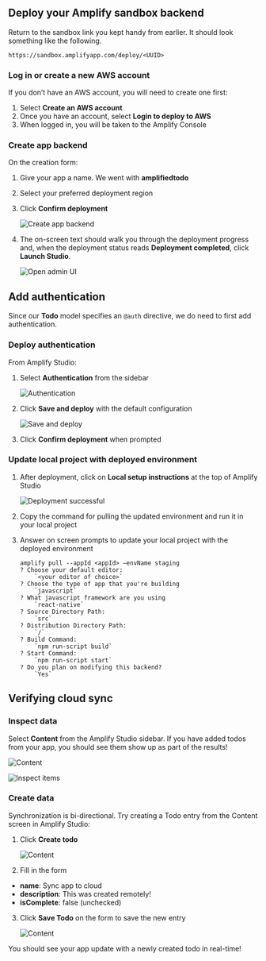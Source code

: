 ## Deploy your Amplify sandbox backend

Return to the sandbox link you kept handy from earlier. It should look something like the following.

```
https://sandbox.amplifyapp.com/deploy/<UUID>
```

### Log in or create a new AWS account

If you don’t have an AWS account, you will need to create one first:

1. Select **Create an AWS account**
2. Once you have an account, select **Login to deploy to AWS**
3. When logged in, you will be taken to the Amplify Console

### Create app backend

On the creation form:

<!-- // spell-checker: disable-next-line -->

1. Give your app a name. We went with **amplifiedtodo**
2. Select your preferred deployment region
3. Click **Confirm deployment**

   ![Create app backend](/images/lib/getting-started/reactnative/connect-to-cloud-create-app-backend.png)

4. The on-screen text should walk you through the deployment progress and, when the deployment status reads **Deployment completed**, click **Launch Studio**.

   ![Open admin UI](/images/lib/getting-started/reactnative/connect-to-cloud-open-amplify-studio.png)

## Add authentication

Since our **Todo** model specifies an `@auth` directive, we do need to first add authentication.

### Deploy authentication

From Amplify Studio:

1. Select **Authentication** from the sidebar

   ![Authentication](/images/lib/getting-started/flutter/add-api-add-authentication-sidebar.png)

2. Click **Save and deploy** with the default configuration

   ![Save and deploy](/images/lib/getting-started/flutter/add-api-add-authentication-deploy.png)

3. Click **Confirm deployment** when prompted

### Update local project with deployed environment

1. After deployment, click on **Local setup instructions** at the top of Amplify Studio

   ![Deployment successful](/images/lib/getting-started/reactnative/local-setup-instructions.png)

2. Copy the command for pulling the updated environment and run it in your local project
3. Answer on screen prompts to update your local project with the deployed environment

   ```
   amplify pull --appId <appId> —envName staging
   ? Choose your default editor:
       `<your editor of choice>`
   ? Choose the type of app that you're building
       `javascript`
   ? What javascript framework are you using
       `react-native`
   ? Source Directory Path:
       `src`
   ? Distribution Directory Path:
       `/`
   ? Build Command:
       `npm run-script build`
   ? Start Command:
       `npm run-script start`
   ? Do you plan on modifying this backend?
       `Yes`
   ```

## Verifying cloud sync

### Inspect data

Select **Content** from the Amplify Studio sidebar. If you have added todos from your app, you should see them show up as part of the results!

![Content](/images/lib/getting-started/reactnative/add-api-verify-sync-sidebar.png)

![Inspect items](/images/lib/getting-started/reactnative/add-api-verify-sync-inspect-items.png)

### Create data

Synchronization is bi-directional. Try creating a Todo entry from the Content screen in Amplify Studio:

1. Click **Create todo**

   ![Content](/images/lib/getting-started/reactnative/add-api-verify-sync-create-todo.png)

2. Fill in the form

- **name**: Sync app to cloud
- **description**: This was created remotely!
- **isComplete**: false (unchecked)

3. Click **Save Todo** on the form to save the new entry

   ![Content](/images/lib/getting-started/reactnative/add-api-verify-sync-save-todo.png)

You should see your app update with a newly created todo in real-time!

